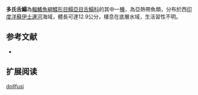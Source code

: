 {{Speciesbox
| name = 多氏舌鰨
| image = 
| image_width = 250px
| image_caption = 
| status = NE
| status_system = IUCN3.1
| genus = Cynoglossus
| species = dollfusi
| authority = [[Chabanaud|Chabanaud]], [[1931|1931]]
| synonyms = *''Paraplagusia dollfusi,Chabanaud, 1931''
}}

'''多氏舌鰨'''為[[輻鰭魚綱|輻鰭魚綱]][[鰈形目|鰈形目]][[鰨亞目|鰨亞目]][[舌鰨科|舌鰨科]]的其中一[[種|種]]，為亞熱帶魚類，分布於西[[印度洋|印度洋]][[蘇伊士運河|蘇伊士運河]]海域，體長可達12.9公分，棲息在底層水域，生活習性不明。
==参考文献==
*{{FishBase_species|genus=Cynoglossus|species=dollfusi|year=2014|month=4}}

== 扩展阅读 ==
{{refbegin}}
{{wikispecies-inline|Cynoglossus dollfusi|多氏舌鰨}}
{{refend}}
{{Taxonbar|from=Q2418072}}

[[Category:舌鰨屬|dollfusi]]


{{魚類小作品}}